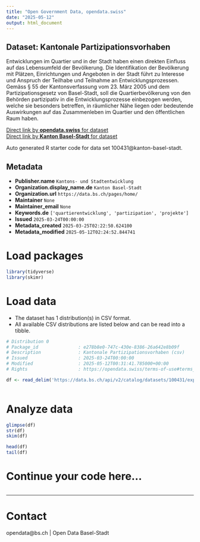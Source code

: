 ```yaml
---
title: "Open Government Data, opendata.swiss"
date: "2025-05-12"
output: html_document
---
```


## Dataset: Kantonale Partizipationsvorhaben

Entwicklungen im Quartier und in der Stadt haben einen direkten Einfluss auf das Lebensumfeld der Bevölkerung. Die Identifikation der Bevölkerung mit Plätzen, Einrichtungen und Angeboten in der Stadt führt zu Interesse und Anspruch der Teilhabe und Teilnahme an Entwicklungsprozessen. Gemäss § 55 der Kantonsverfassung vom 23. März 2005 und dem Partizipationsgesetz von Basel-Stadt, soll die Quartierbevölkerung von den Behörden partizipativ in die Entwicklungsprozesse einbezogen werden, welche sie besonders betreffen, in räumlicher Nähe liegen oder bedeutende Auswirkungen auf das Zusammenleben im Quartier und den öffentlichen Raum haben.

[Direct link by **opendata.swiss** for dataset](https://opendata.swiss/de/dataset/kantonale-partizipationsvorhaben)<br>
[Direct link by **Kanton Basel-Stadt** for dataset](https://data.bs.ch/explore/dataset/100431/)

Auto generated R starter code for data set 100431@kanton-basel-stadt.

## Metadata

- **Publisher.name** `Kantons- und Stadtentwicklung`
- **Organization.display_name.de** `Kanton Basel-Stadt`
- **Organization.url** `https://data.bs.ch/pages/home/`
- **Maintainer** `None`
- **Maintainer_email** `None`
- **Keywords.de** `['quartierentwicklung', 'partizipation', 'projekte']`
- **Issued** `2025-03-24T00:00:00`
- **Metadata_created** `2025-03-25T02:22:50.624100`
- **Metadata_modified** `2025-05-12T02:24:52.844741`


# Load packages

```r

library(tidyverse)
library(skimr)

```

# Load data

-   The dataset has 1 distribution(s) in CSV format.
-   All available CSV distributions are listed below and can be read into a tibble.

```r

# Distribution 0
# Package_id               : e278b8e0-747c-430e-8386-26a642e8b09f
# Description              : Kantonale Partizipationsvorhaben (csv)
# Issued                   : 2025-03-24T00:00:00
# Modified                 : 2025-05-12T00:31:41.785000+00:00
# Rights                   : https://opendata.swiss/terms-of-use#terms_by

df <- read_delim('https://data.bs.ch/api/v2/catalog/datasets/100431/exports/csv?use_labels=true')



```

# Analyze data

```r

glimpse(df)
str(df)
skim(df)

head(df)
tail(df)

```

# Continue your code here...

```r

```

------------------------------------------------------------------------

# Contact

opendata@bs.ch | Open Data Basel-Stadt
